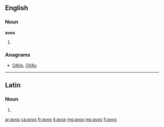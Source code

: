 ==English==

===Noun===
'''avos'''

# {{plural of|[[avo]]}}

===Anagrams===
* [[OAVs#English|OAVs]], [[OVAs#English|OVAs]]

----

==Latin==

===Noun===
{{la-noun-form|avōs}}

# {{inflection of|avus|avus|acc|p|lang=la}}

[[ar:avos]]
[[ca:avos]]
[[fr:avos]]
[[it:avos]]
[[mg:avos]]
[[my:avos]]
[[fi:avos]]